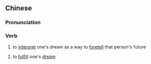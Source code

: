 ==Chinese==
{{zh-forms|s=圆梦}}

===Pronunciation===
{{zh-pron
|m=yuánmèng
|mn=oân-bāng
|cat=v
}}

===Verb===
{{zh-verb}}

# to [[interpret]] one's dream as a way to [[foretell]] that person's future
# {{lb|zh|figurative}} to [[fulfill]] one's [[dream]]
#: {{zh-x|圓 誰 的 夢？|''To '''fulfill''' whose '''dream'''?''}}